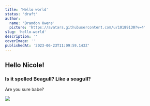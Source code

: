 ```yaml
---
title: 'Hello world'
status: 'draft'
author:
  name: 'Brandon Owens'
  picture: 'https://avatars.githubusercontent.com/u/10189130?v=4'
slug: 'hello-world'
description: ''
coverImage: ''
publishedAt: '2023-06-23T11:09:59.143Z'
---
```


## Hello Nicole!

### Is it spelled Beagull? Like a seagull?

Are you sure babe?

![](/images//microsoftteams-image--8--YwNT.png)

